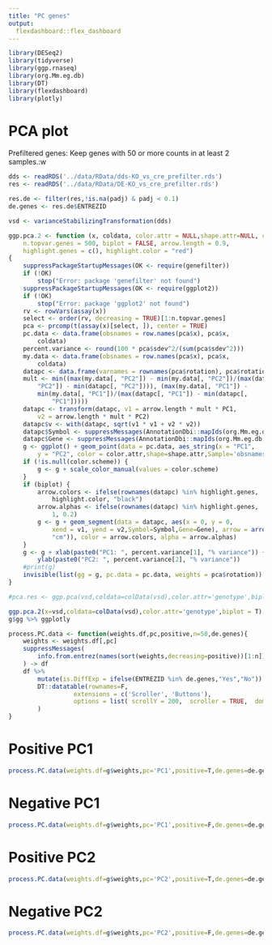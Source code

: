 ```yaml
---
title: "PC genes"
output: 
  flexdashboard::flex_dashboard
---
```


```r
library(DESeq2)
library(tidyverse)
library(ggp.rnaseq)
library(org.Mm.eg.db)
library(DT)
library(flexdashboard)
library(plotly)
```

PCA plot
=====================================

Prefiltered genes: Keep genes with 50 or more counts in at least 2 samples.:w

```r
dds <- readRDS('../data/RData/dds-KO_vs_cre_prefilter.rds')
res <- readRDS('../data/RData/DE-KO_vs_cre_prefilter.rds')

res.de <- filter(res,!is.na(padj) & padj < 0.1)
de.genes <- res.de$ENTREZID
```

```r
vsd <- varianceStabilizingTransformation(dds)
```

```r
ggp.pca.2 <- function (x, coldata, color.attr = NULL,shape.attr=NULL, color.scheme = NULL,
    n.topvar.genes = 500, biplot = FALSE, arrow.length = 0.9, 
    highlight.genes = c(), highlight.color = "red") 
{
    suppressPackageStartupMessages(OK <- require(genefilter))
    if (!OK) 
        stop("Error: package 'genefilter' not found")
    suppressPackageStartupMessages(OK <- require(ggplot2))
    if (!OK) 
        stop("Error: package 'ggplot2' not found")
    rv <- rowVars(assay(x))
    select <- order(rv, decreasing = TRUE)[1:n.topvar.genes]
    pca <- prcomp(t(assay(x)[select, ]), center = TRUE)
    pc.data <- data.frame(obsnames = row.names(pca$x), pca$x, 
        coldata)
    percent.variance <- round(100 * pca$sdev^2/(sum(pca$sdev^2)))
    my.data <- data.frame(obsnames = row.names(pca$x), pca$x, 
        coldata)
    datapc <- data.frame(varnames = rownames(pca$rotation), pca$rotation)
    mult <- min((max(my.data[, "PC2"]) - min(my.data[, "PC2"])/(max(datapc[, 
        "PC2"]) - min(datapc[, "PC2"]))), (max(my.data[, "PC1"]) - 
        min(my.data[, "PC1"])/(max(datapc[, "PC1"]) - min(datapc[, 
            "PC1"]))))
    datapc <- transform(datapc, v1 = arrow.length * mult * PC1, 
        v2 = arrow.length * mult * PC2)
    datapc$v <- with(datapc, sqrt(v1 * v1 + v2 * v2))
    datapc$Symbol <- suppressMessages(AnnotationDbi::mapIds(org.Mm.eg.db,keys=rownames(datapc),keytype='ENTREZID',column='SYMBOL'))
    datapc$Gene <- suppressMessages(AnnotationDbi::mapIds(org.Mm.eg.db,keys=rownames(datapc),keytype='ENTREZID',column='GENENAME'))
    g <- ggplot() + geom_point(data = pc.data, aes_string(x = "PC1", 
        y = "PC2", color = color.attr,shape=shape.attr,Sample='obsnames'),size=4)
    if (!is.null(color.scheme)) {
        g <- g + scale_color_manual(values = color.scheme)
    }
    if (biplot) {
        arrow.colors <- ifelse(rownames(datapc) %in% highlight.genes, 
            highlight.color, "black")
        arrow.alphas <- ifelse(rownames(datapc) %in% highlight.genes, 
            1, 0.2)
        g <- g + geom_segment(data = datapc, aes(x = 0, y = 0, 
            xend = v1, yend = v2,Symbol=Symbol,Gene=Gene), arrow = arrow(length = unit(0.2, 
            "cm")), color = arrow.colors, alpha = arrow.alphas)
    }
    g <- g + xlab(paste0("PC1: ", percent.variance[1], "% variance")) + 
        ylab(paste0("PC2: ", percent.variance[2], "% variance"))
    #print(g)
    invisible(list(gg = g, pc.data = pc.data, weights = pca$rotation))
}
```


```r
#pca.res <- ggp.pca(vsd,coldata=colData(vsd),color.attr='genotype',biplot=T)

ggp.pca.2(x=vsd,coldata=colData(vsd),color.attr='genotype',biplot = T) -> g
g$gg %>% ggplotly
```


```r
process.PC.data <- function(weights.df,pc,positive,n=50,de.genes){
    weights <- weights.df[,pc]
    suppressMessages(
        info.from.entrez(names(sort(weights,decreasing=positive))[1:n])
    ) -> df
    df %>%
        mutate(is.DiffExp = ifelse(ENTREZID %in% de.genes,"Yes","No")) %>%
        DT::datatable(rownames=F,
                  extensions = c('Scroller', 'Buttons'),
                  options = list( scrollY = 200,  scroller = TRUE,  dom = "Bfrtip",buttons = c('copy', 'csv'))
        )
}
```


Positive PC1
=====================================

```r
process.PC.data(weights.df=g$weights,pc='PC1',positive=T,de.genes=de.genes)
```


Negative PC1
=====================================

```r
process.PC.data(weights.df=g$weights,pc='PC1',positive=F,de.genes=de.genes)
```

Positive PC2
=====================================

```r
process.PC.data(weights.df=g$weights,pc='PC2',positive=T,de.genes=de.genes)
```


Negative PC2
=====================================

```r
process.PC.data(weights.df=g$weights,pc='PC2',positive=F,de.genes=de.genes)
```

